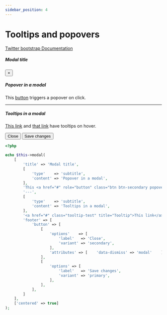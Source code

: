 ```yaml
---
sidebar_position: 4
---
```



# Tooltips and popovers

[Twitter bootstrap Documentation](https://getbootstrap.com/docs/4.5/components/modal/#tooltips-and-popovers)

<Tabs>
<TabItem value="result" label="Result" default><HtmlCode bootstrapVersion="4.5"><div class="modal" role="dialog" tabindex="-1">
    <div class="modal-dialog modal-dialog-centered" role="document">
        <div class="modal-content">
            <div class="modal-header">
                <h5 class="modal-title">Modal title</h5>
                <button aria-label="Close" class="close" data-dismiss="modal" type="button"><span aria-hidden="true">×</span></button>
            </div>
            <div class="modal-body">
                <h5>Popover in a modal</h5>
                <p>This <a href="#" role="button" class="btn btn-secondary popover-test" title="Popover title" data-content="Popover body content is set in this attribute.">button</a> triggers a popover on click.</p>
                <hr/>
                <h5>Tooltips in a modal</h5>
                <p><a href="#" class="tooltip-test" title="Tooltip">This link</a> and <a href="#" class="tooltip-test" title="Tooltip">that link</a> have tooltips on hover.</p>
            </div>
            <div class="modal-footer">
                <button type="button" name="button" data-dismiss="modal" class="btn btn-secondary" value="">Close</button>
                <button type="button" name="button" class="btn btn-primary" value="">Save changes</button>
            </div>
        </div>
    </div>
</div></HtmlCode></TabItem>
<TabItem value="source" label="Source">

```php
<?php

echo $this->modal(
    [
        'title' => 'Modal title',
        [
            'type'    => 'subtitle',
            'content' => 'Popover in a modal',
        ],
        'This <a href="#" role="button" class="btn btn-secondary popover-test" '.'title="Popover title" data-content="Popover body content is set in this attribute.">'.'button</a> triggers a popover on click.',
        '---',
        [
            'type'    => 'subtitle',
            'content' => 'Tooltips in a modal',
        ],
        '<a href="#" class="tooltip-test" title="Tooltip">This link</a> and <a href="#" '.'class="tooltip-test" title="Tooltip">that link</a> have tooltips on hover.',
        'footer' => [
            'button' => [
                [
                    'options'    => [
                        'label'   => 'Close',
                        'variant' => 'secondary',
                    ],
                    'attributes' => [    'data-dismiss' => 'modal'    ],
                ],
                [
                    'options' => [
                        'label'   => 'Save changes',
                        'variant' => 'primary',
                    ],
                ],
            ],
        ]
    ],
    ['centered' => true]
);

```

</TabItem>
</Tabs>
